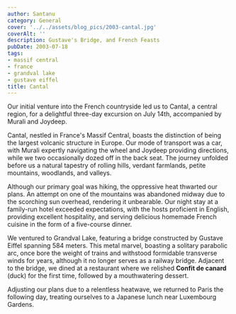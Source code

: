 ```yaml
---
author: Santanu
category: General
cover: '../../assets/blog_pics/2003-cantal.jpg'
coverAlt: ''
description: Gustave's Bridge, and French Feasts
pubDate: 2003-07-18
tags:
- massif central
- france
- grandval lake
- gustave eiffel
title: Cantal
---
```


Our initial venture into the French countryside led us to Cantal, a central region, for a delightful three-day excursion on July 14th, accompanied by Murali and Joydeep. 

Cantal, nestled in France's Massif Central, boasts the distinction of being the largest volcanic structure in Europe. Our mode of transport was a car, with Murali expertly navigating the wheel and Joydeep providing directions, while we two occasionally dozed off in the back seat. The journey unfolded before us a natural tapestry of rolling hills, verdant farmlands, petite mountains, woodlands, and valleys.

Although our primary goal was hiking, the oppressive heat thwarted our plans. An attempt on one of the mountains was abandoned midway due to the scorching sun overhead, rendering it unbearable. Our night stay at a family-run hotel exceeded expectations, with the hosts proficient in English, providing excellent hospitality, and serving delicious homemade French cuisine in the form of a five-course dinner.

We ventured to Grandval Lake, featuring a bridge constructed by Gustave Eiffel spanning 584 meters. This metal marvel, boasting a solitary parabolic arc, once bore the weight of trains and withstood formidable transverse winds for years, although it no longer serves as a railway bridge. Adjacent to the bridge, we dined at a restaurant where we relished **Confit de canard** (duck) for the first time, followed by a mouthwatering dessert.

Adjusting our plans due to a relentless heatwave, we returned to Paris the following day, treating ourselves to a Japanese lunch near Luxembourg Gardens.